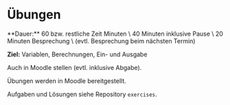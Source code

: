 
# Übungen

<Callout>
  **Dauer:** 60 bzw. restliche Zeit Minuten \
  40 Minuten inklusive Pause \
  20 Minuten Besprechung \
  (evtl. Besprechung beim nächsten Termin)

  **Ziel:** Variablen, Berechnungen, Ein- und Ausgabe
</Callout>

<Callout type="warning">
Auch in Moodle stellen (evtl. inklusive Abgabe).
</Callout>

Übungen werden in Moodle bereitgestellt.

Aufgaben und Lösungen siehe Repository `exercises`.